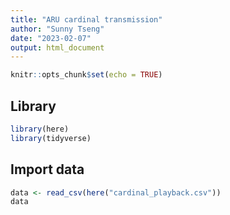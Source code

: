 ```yaml
---
title: "ARU cardinal transmission"
author: "Sunny Tseng"
date: "2023-02-07"
output: html_document
---
```


```r
knitr::opts_chunk$set(echo = TRUE)
```


## Library

```r
library(here)
library(tidyverse)
```


## Import data

```r
data <- read_csv(here("cardinal_playback.csv"))
data
```


